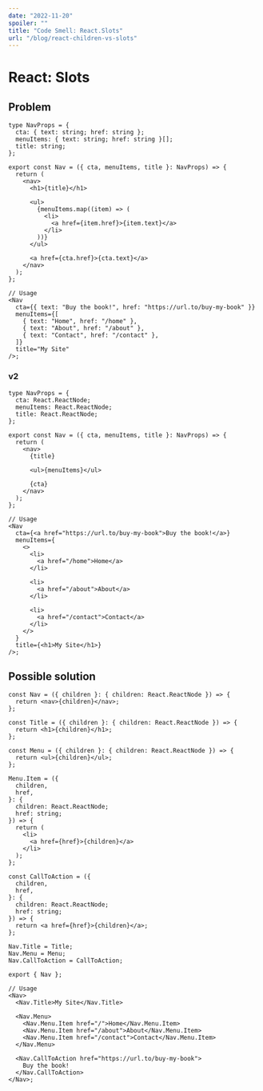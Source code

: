 ```yaml
---
date: "2022-11-20"
spoiler: ""
title: "Code Smell: React.Slots"
url: "/blog/react-children-vs-slots"
---
```


# React: Slots

## Problem

```tsx
type NavProps = {
  cta: { text: string; href: string };
  menuItems: { text: string; href: string }[];
  title: string;
};

export const Nav = ({ cta, menuItems, title }: NavProps) => {
  return (
    <nav>
      <h1>{title}</h1>

      <ul>
        {menuItems.map((item) => (
          <li>
            <a href={item.href}>{item.text}</a>
          </li>
        ))}
      </ul>

      <a href={cta.href}>{cta.text}</a>
    </nav>
  );
};

// Usage
<Nav
  cta={{ text: "Buy the book!", href: "https://url.to/buy-my-book" }}
  menuItems={[
    { text: "Home", href: "/home" },
    { text: "About", href: "/about" },
    { text: "Contact", href: "/contact" },
  ]}
  title="My Site"
/>;
```

### v2

```tsx
type NavProps = {
  cta: React.ReactNode;
  menuItems: React.ReactNode;
  title: React.ReactNode;
};

export const Nav = ({ cta, menuItems, title }: NavProps) => {
  return (
    <nav>
      {title}

      <ul>{menuItems}</ul>

      {cta}
    </nav>
  );
};

// Usage
<Nav
  cta={<a href="https://url.to/buy-my-book">Buy the book!</a>}
  menuItems={
    <>
      <li>
        <a href="/home">Home</a>
      </li>

      <li>
        <a href="/about">About</a>
      </li>

      <li>
        <a href="/contact">Contact</a>
      </li>
    </>
  }
  title={<h1>My Site</h1>}
/>;
```

## Possible solution

```tsx
const Nav = ({ children }: { children: React.ReactNode }) => {
  return <nav>{children}</nav>;
};

const Title = ({ children }: { children: React.ReactNode }) => {
  return <h1>{children}</h1>;
};

const Menu = ({ children }: { children: React.ReactNode }) => {
  return <ul>{children}</ul>;
};

Menu.Item = ({
  children,
  href,
}: {
  children: React.ReactNode;
  href: string;
}) => {
  return (
    <li>
      <a href={href}>{children}</a>
    </li>
  );
};

const CallToAction = ({
  children,
  href,
}: {
  children: React.ReactNode;
  href: string;
}) => {
  return <a href={href}>{children}</a>;
};

Nav.Title = Title;
Nav.Menu = Menu;
Nav.CallToAction = CallToAction;

export { Nav };

// Usage
<Nav>
  <Nav.Title>My Site</Nav.Title>

  <Nav.Menu>
    <Nav.Menu.Item href="/">Home</Nav.Menu.Item>
    <Nav.Menu.Item href="/about">About</Nav.Menu.Item>
    <Nav.Menu.Item href="/contact">Contact</Nav.Menu.Item>
  </Nav.Menu>

  <Nav.CallToAction href="https://url.to/buy-my-book">
    Buy the book!
  </Nav.CallToAction>
</Nav>;
```
